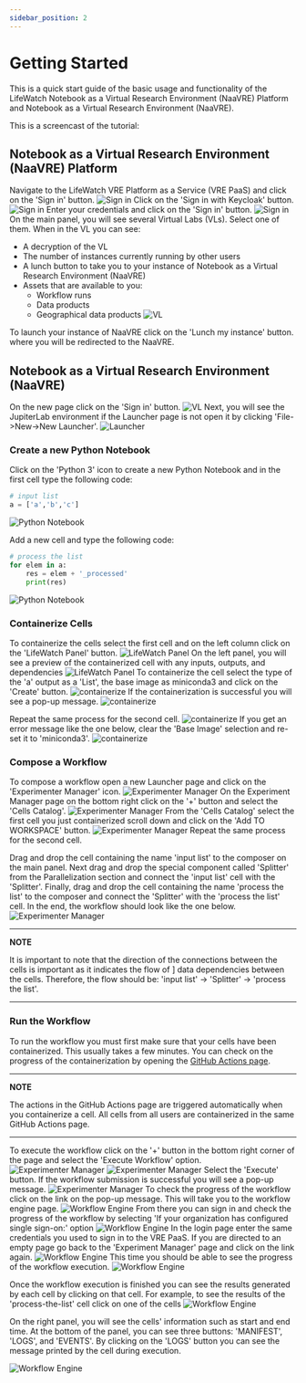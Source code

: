```yaml
---
sidebar_position: 2
---
```



# Getting Started
This is a quick start guide of the basic usage and functionality of the  LifeWatch Notebook as a Virtual Research Environment 
(NaaVRE) Platform and Notebook as a Virtual Research Environment (NaaVRE).

This is a screencast of the tutorial:

<ReactPlayer controls width='100%' height='auto' url={tutorialVideoURL} />


## Notebook as a Virtual Research Environment (NaaVRE) Platform
Navigate to the LifeWatch VRE Platform as a Service (VRE PaaS) and click on the 'Sign in' button.
![Sign in](./images/sign_in_vre_1.png)
Click on the 'Sign in with Keycloak' button.
![Sign in](./images/sign_in_with_keycloak_1.png)
Enter your credentials and click on the 'Sign in' button.
![Sign in](./images/sign_in_with_keycloak_2.png)
On the main panel, you will see several Virtual Labs (VLs). Select one of them. When in the VL you can see:
* A decryption of the VL
* The number of instances currently running by other users 
* A lunch button to take you to your instance of Notebook as a Virtual Research Environment (NaaVRE)
* Assets that are available to you:
  * Workflow runs 
  * Data products
  * Geographical data products
![VL](./images/vl_1.png)

To launch your instance of NaaVRE click on the 'Lunch my instance' button. where you will be redirected to the 
NaaVRE.

## Notebook as a Virtual Research Environment (NaaVRE)
On the new page click on the 'Sign in' button. 
![VL](./images/n-a-a-vre_1.png)
Next, you will see the JupiterLab environment if the Launcher page is not open it by clicking 'File->New->New Launcher'.
![Launcher](./images/n-a-a-vre_launcher_1.png)

### Create a new Python Notebook

Click on the 'Python 3' icon to create a new Python Notebook and in the first cell type the following code:
```python
# input list
a = ['a','b','c']
```
![Python Notebook](./images/n-a-a-vre_python_notebook_1.png)

Add a new cell and type the following code:
```python
# process the list
for elem in a:
    res = elem + '_processed'
    print(res)
```
![Python Notebook](./images/n-a-a-vre_python_notebook_2.png)

### Containerize Cells 
To containerize the cells select the first cell and on the left column click on the 'LifeWatch Panel' button.
![LifeWatch Panel](./images/lifeWatch_panel1.png)
On the left panel, you will see a preview of the containerized cell with any inputs, outputs, and dependencies 
![LifeWatch Panel](./images/lifeWatch_panel2.png)
To containerize the cell select the type of the 'a' output as a 'List', the base image as miniconda3 and click on 
the 'Create' button.
![containerize](./images/containerize_1.png)
If the containerization is successful you will see a pop-up message.
![containerize](./images/containerize_2.png)

Repeat the same process for the second cell. 
![containerize](./images/containerize_3.png)
If you get an error message like the one below, clear the 'Base Image' selection and re-set it to 'miniconda3'.
![containerize](./images/containerize_error_1.png)

### Compose a Workflow
To compose a workflow open a new Launcher page and click on the 'Experimenter Manager' icon.
![Experimenter Manager](./images/experimenter_manager_1.png)
On the Experiment Manager page on the bottom right click on the '+' button and select the 'Cells Catalog'.
![Experimenter Manager](./images/experimenter_manager_2.png)
From the 'Cells Catalog' select the first cell you just containerized scroll down and click on the 'Add TO WORKSPACE' 
button.
![Experimenter Manager](./images/experimenter_manager_3.png)
Repeat the same process for the second cell.

Drag and drop the cell containing the name 'input list' to the composer on the main panel. Next drag and drop the 
special component called 'Splitter' from the Parallelization section and connect the 'input list' cell with the 
'Splitter'. Finally, drag and drop the cell containing the name 'process the list' to the composer and connect the 
'Splitter' with the 'process the list' cell. In the end, the workflow should look like the one below.
![Experimenter Manager](./images/experimenter_manager_4.png)

---

 **NOTE**

 It is important to note that the direction of the connections between the cells is important as it indicates the flow of ]
 data dependencies between the cells. Therefore, the flow should be: 'input list' -> 'Splitter' -> 'process the list'.

---

### Run the Workflow

To run the workflow you must first make sure that your cells have been containerized. This usually takes a few minutes.
You can check on the progress of the containerization by opening the 
[GitHub Actions page](https://github.com/QCDIS/NaaVRE-cells-summerschool-23/actions).

---

 **NOTE**

 The actions in the GitHub Actions page are triggered automatically when you containerize a cell. All cells from all users
 are containerized in the same GitHub Actions page. 

---

To execute the workflow click on the '+' button in the bottom right corner of the page and select the 'Execute Workflow' 
option.
![Experimenter Manager](./images/experimenter_manager_2.png)
![Experimenter Manager](./images/experimenter_manager_5.png)
Select the 'Execute' button. If the workflow submission is successful you will see a pop-up message. 
![Experimenter Manager](./images/experimenter_manager_6.png)
To check the progress of the workflow click on the link on the pop-up message. This will take you to the workflow
engine page.
![Workflow Engine](./images/workflow_engine_1.png)
From there you can sign in and check the progress of the workflow by selecting 'If your organization has configured 
single sign-on:' option
![Workflow Engine](./images/workflow_engine_2.png)
In the login page enter the same credentials you used to sign in to the VRE PaaS. If you are directed to an empty page
go back to the 'Experiment Manager' page and click on the link again. 
![Workflow Engine](./images/workflow_engine_3.png)
This time you should be able to see the progress of
the workflow execution.
![Workflow Engine](./images/workflow_engine_4.png)

Once the workflow execution is finished you can see the results generated by each cell by clicking on that cell.
For example, to see the results of the 'process-the-list' cell click on one of the cells
![Workflow Engine](./images/workflow_engine_5.png)

On the right panel, you will see the cells' information such as start and end time. At the bottom of the panel, you can see
three buttons: 'MANIFEST', 'LOGS', and 'EVENTS'. By clicking on the 'LOGS' button you can see the message printed by the
cell during execution.

![Workflow Engine](./images/workflow_engine_6.png)

